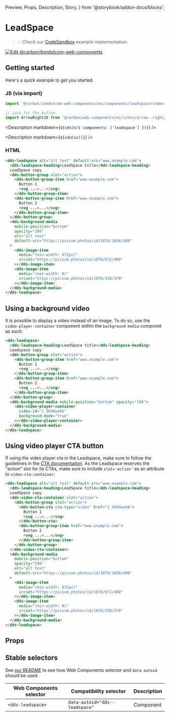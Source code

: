   Preview,
  Props,
  Description,
  Story,
} from '@storybook/addon-docs/blocks';

# LeadSpace

> 💡 Check our
> [CodeSandbox](https://githubbox.com/carbon-design-system/carbon-for-ibm-dotcom/tree/main/packages/web-components/examples/codesandbox/components/leadspace)
> example implementation.

[![Edit @carbon/ibmdotcom-web-components](https://codesandbox.io/static/img/play-codesandbox.svg)](https://githubbox.com/carbon-design-system/carbon-for-ibm-dotcom/tree/main/packages/web-components/examples/codesandbox/components/leadspace)

## Getting started

Here's a quick example to get you started.

### JS (via import)

```javascript
import '@carbon/ibmdotcom-web-components/es/components/leadspace/index.js';

// icon for the button
import ArrowRight20 from '@carbon/web-components/es/icons/arrow--right/20.js';
```

<Description markdown={`${cdnJs({ components: ['leadspace'] })}`} />

<Description markdown={`${cdnCss()}`} />

### HTML

```html
<dds-leadspace alt="alt text" default-src="www.example.com">
  <dds-leadspace-heading>LeadSpace title</dds-leadspace-heading>
  LeadSpace copy
  <dds-button-group slot="action">
    <dds-button-group-item href="www.example.com">
      Button 1
      <svg ...>...</svg>
    </dds-button-group-item>
    <dds-button-group-item href="www.example.com">
      Button 2
      <svg ...>...</svg>
    </dds-button-group-item>
  </dds-button-group>
  <dds-background-media
    mobile-position="bottom"
    opacity="100"
    alt="alt text"
    default-src="https://picsum.photos/id/1076/1056/480"
  >
    <dds-image-item
      media="(min-width: 672px)"
      srcset="https://picsum.photos/id/1076/672/400"
    ></dds-image-item>
    <dds-image-item
      media="(min-width: 0)"
      srcset="https://picsum.photos/id/1076/320/370"
    ></dds-image-item>
  </dds-background-media>
</dds-leadspace>
```

## Using a background video

It is possible to display a video instead of an image. To do so, use the
`video-player-container` component within the `background-media` componet as
such:

```html
<dds-leadspace>
  <dds-leadspace-heading>LeadSpace title</dds-leadspace-heading>
  Leadspace copy
  <dds-button-group slot="action">
    <dds-button-group-item href="www.example.com">
      Button 1
      <svg ...>...</svg>
    </dds-button-group-item>
    <dds-button-group-item href="www.example.com">
      Button 2
      <svg ...>...</svg>
    </dds-button-group-item>
  </dds-button-group>
  <dds-background-media mobile-position="bottom" opacity="100">
    <dds-video-player-container
      video-id="1_9h94wo6b"
      background-mode="true"
    ></dds-video-player-container>
  </dds-background-media>
</dds-leadspace>
```

## Using video player CTA button

If using the video player cta in the Leadspace, make sure to follow the
guidelines in the
[CTA documentation](/?path=/docs/components-cta--text#using-a-video-player). As
the Leadspace reserves the "action" slot for its CTAs, make sure to include
`slot='action'` as an attribute to `video-cta-container`:

```html
<dds-leadspace alt="alt text" default-src="www.example.com">
  <dds-leadspace-heading>LeadSpace title</dds-leadspace-heading>
  LeadSpace copy
  <dds-video-cta-container slot="action">
    <dds-button-group slot="action">
      <dds-button-cta cta-type="video" href="1_9h94wo6b">
        Button 1
        <svg ...>...</svg>
      </dds-button-cta>
      <dds-button-group-item href="www.example.com">
        Button 2
        <svg ...>...</svg>
      </dds-button-group-item>
    </dds-button-group>
  </dds-video-cta-container>
  <dds-background-media
    mobile-position="bottom"
    opacity="100"
    alt="alt text"
    default-src="https://picsum.photos/id/1076/1056/480"
  >
    <dds-image-item
      media="(min-width: 672px)"
      srcset="https://picsum.photos/id/1076/672/400"
    ></dds-image-item>
    <dds-image-item
      media="(min-width: 0)"
      srcset="https://picsum.photos/id/1076/320/370"
    ></dds-image-item>
  </dds-background-media>
</dds-leadspace>
```

## Props

<Props of="dds-leadspace" />

## Stable selectors

See
[our README](https://github.com/carbon-design-system/carbon-for-ibm-dotcom/tree/main/packages/web-components#stable-selectors-for-analytics-and-integratione2e-testing-in-web-components)
to see how Web Components selector and `data-autoid` should be used.

| Web Components selector | Compatibility selector         | Description |
| ----------------------- | ------------------------------ | ----------- |
| `<dds-leadspace>`       | `data-autoid="dds--leadspace"` | Component   |

<Description markdown={contributing} />
